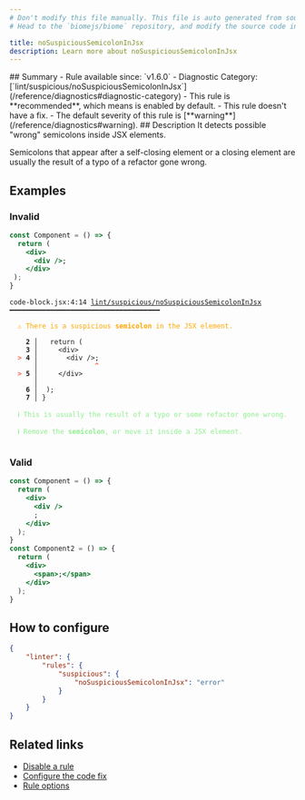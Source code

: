 ```yaml
---
# Don't modify this file manually. This file is auto generated from source, and you will lose your changes next time the website is built.
# Head to the `biomejs/biome` repository, and modify the source code in there.

title: noSuspiciousSemicolonInJsx
description: Learn more about noSuspiciousSemicolonInJsx
---
```


<Tabs>
<TabItem label="JSX and TSX" icon="seti:javascript">
## Summary
- Rule available since: `v1.6.0`
- Diagnostic Category: [`lint/suspicious/noSuspiciousSemicolonInJsx`](/reference/diagnostics#diagnostic-category)
- This rule is **recommended**, which means is enabled by default.
- This rule doesn't have a fix.
- The default severity of this rule is [**warning**](/reference/diagnostics#warning).
## Description
It detects possible "wrong" semicolons inside JSX elements.

Semicolons that appear after a self-closing element or a closing element are usually the result of a typo of a refactor gone wrong.

## Examples

### Invalid

```jsx
const Component = () => {
  return (
    <div>
      <div />;
    </div>
 );
}
```

<pre class="language-text"><code class="language-text">code-block.jsx:4:14 <a href="https://biomejs.dev/linter/rules/no-suspicious-semicolon-in-jsx">lint/suspicious/noSuspiciousSemicolonInJsx</a> ━━━━━━━━━━━━━━━━━━━━━━━━━━━━━━━━━━━━━<br /><br />  <strong><span style="color: Orange;">⚠</span></strong> <span style="color: Orange;">There is a suspicious </span><span style="color: Orange;"><strong>semicolon</strong></span><span style="color: Orange;"> in the JSX element.</span><br />  <br />    <strong>2 │ </strong>  return (<br />    <strong>3 │ </strong>    &lt;div&gt;<br />  <strong><span style="color: Tomato;">&gt;</span></strong> <strong>4 │ </strong>      &lt;div /&gt;;<br />   <strong>   │ </strong>             <strong><span style="color: Tomato;">^</span></strong><br />  <strong><span style="color: Tomato;">&gt;</span></strong> <strong>5 │ </strong>    &lt;/div&gt;<br />   <strong>   │ </strong>    <br />    <strong>6 │ </strong> );<br />    <strong>7 │ </strong>&#125;<br />  <br />  <strong><span style="color: lightgreen;">ℹ</span></strong> <span style="color: lightgreen;">This is usually the result of a typo or some refactor gone wrong.</span><br />  <br />  <strong><span style="color: lightgreen;">ℹ</span></strong> <span style="color: lightgreen;">Remove the </span><span style="color: lightgreen;"><strong>semicolon</strong></span><span style="color: lightgreen;">, or move it inside a JSX element.</span><br />  <br /></code></pre>

### Valid

```jsx
const Component = () => {
  return (
    <div>
      <div />
      ;
    </div>
  );
}
const Component2 = () => {
  return (
    <div>
      <span>;</span>
    </div>
  );
}
```

## How to configure
```json title="biome.json"
{
	"linter": {
		"rules": {
			"suspicious": {
				"noSuspiciousSemicolonInJsx": "error"
			}
		}
	}
}

```
## Related links

- [Disable a rule](/linter/#disable-a-rule)
- [Configure the code fix](/linter#configure-the-code-fix)
- [Rule options](/linter/#rule-options)

</TabItem>
</Tabs>

